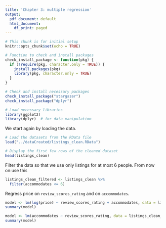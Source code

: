 ```yaml
---
title: 'Chapter 3: multiple regression'
output:
  pdf_document: default
  html_document:
    df_print: paged
---
```


```r
# This chunk is for initial setup
knitr::opts_chunk$set(echo = TRUE)

# Function to check and install packages
check_install_package <- function(pkg) {
  if (!require(pkg, character.only = TRUE)) {
    install.packages(pkg)
    library(pkg, character.only = TRUE)
  }
}

# Check and install necessary packages
check_install_package("stargazer")
check_install_package("dplyr")

# Load necessary libraries
library(ggplot2)
library(dplyr)  # for data manipulation
```

We start again by loading the data.

```r
# Load the datasets from the RData file
load("../dataCreated/listings_clean.RData")

# Display the first few rows of the cleaned dataset
head(listings_clean)
```

Filter the data so that we use only listings for at most 6 people. From now on use this

```r
listings_clean_filtered <- listings_clean %>%
  filter(accommodates <= 6)
```

Regress price on `review_scores_rating` and on `accommodates`.

```r
model <- lm(log(price) ~ review_scores_rating + accommodates, data = listings_clean_filtered)
summary(model)
```

```r
model <- lm(accommodates ~ review_scores_rating, data = listings_clean_filtered)
summary(model)
```


